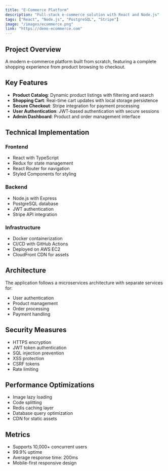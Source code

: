 ```yaml
---
title: "E-Commerce Platform"
description: "Full-stack e-commerce solution with React and Node.js"
tags: ["React", "Node.js", "PostgreSQL", "Stripe"]
image: "/images/ecommerce.png"
link: "https://demo-ecommerce.com"
---
```


## Project Overview

A modern e-commerce platform built from scratch, featuring a complete shopping experience from product browsing to checkout.

## Key Features

- **Product Catalog**: Dynamic product listings with filtering and search
- **Shopping Cart**: Real-time cart updates with local storage persistence
- **Secure Checkout**: Stripe integration for payment processing
- **User Authentication**: JWT-based authentication with secure sessions
- **Admin Dashboard**: Product and order management interface

## Technical Implementation

### Frontend

- React with TypeScript
- Redux for state management
- React Router for navigation
- Styled Components for styling

### Backend

- Node.js with Express
- PostgreSQL database
- JWT authentication
- Stripe API integration

### Infrastructure

- Docker containerization
- CI/CD with GitHub Actions
- Deployed on AWS EC2
- CloudFront CDN for assets

## Architecture

The application follows a microservices architecture with separate services for:

- User authentication
- Product management
- Order processing
- Payment handling

## Security Measures

- HTTPS encryption
- JWT token authentication
- SQL injection prevention
- XSS protection
- CSRF tokens
- Rate limiting

## Performance Optimizations

- Image lazy loading
- Code splitting
- Redis caching layer
- Database query optimization
- CDN for static assets

## Metrics

- Supports 10,000+ concurrent users
- 99.9% uptime
- Average response time: 200ms
- Mobile-first responsive design
